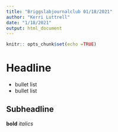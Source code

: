 ```yaml
---
title: "Briggslabjournalclub 01/18/2021"
author: "Kerri Luttrell"
date: "1/18/2021"
output: html_document
---
```


```r
knitr:: opts_chunk$set(echo =TRUE)
```

# Headline
+ bullet list
+ bullet list

## Subheadline

**bold**
*italics*


